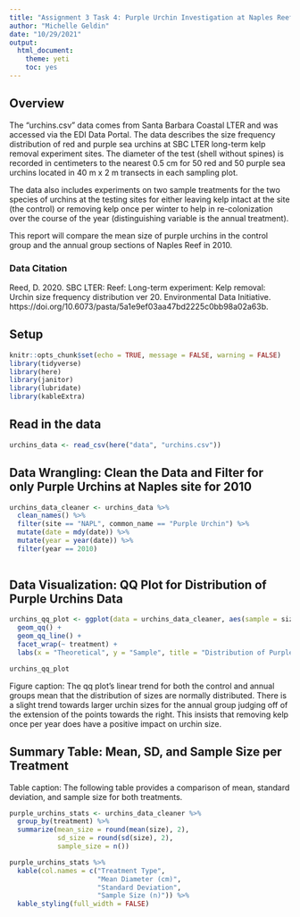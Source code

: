 ```yaml
---
title: "Assignment 3 Task 4: Purple Urchin Investigation at Naples Reef for 2010. Michelle Geldin"
author: "Michelle Geldin"
date: "10/29/2021"
output:
  html_document: 
    theme: yeti
    toc: yes
---
```

## Overview

The "urchins.csv" data comes from Santa Barbara Coastal LTER and was accessed via the EDI Data Portal. The data describes the size frequency distribution of red and purple sea urchins at SBC LTER long-term kelp removal experiment sites. The diameter of the test (shell without spines) is recorded in centimeters to the nearest 0.5 cm for 50 red and 50 purple sea urchins located in 40 m x 2 m transects in each sampling plot.

The data also includes experiments on two sample treatments for the two species of urchins at the testing sites for either leaving kelp intact at the site (the control) or removing kelp once per winter to help in re-colonization over the course of the year (distinguishing variable is the annual treatment).

This report will compare the mean size of purple urchins in the control group and the annual group sections of Naples Reef in 2010. 

### Data Citation

Reed, D. 2020. SBC LTER: Reef: Long-term experiment: Kelp removal: Urchin size frequency distribution ver 20. Environmental Data Initiative. https://doi.org/10.6073/pasta/5a1e9ef03aa47bd2225c0bb98a02a63b. 

## Setup

```r
knitr::opts_chunk$set(echo = TRUE, message = FALSE, warning = FALSE)
library(tidyverse)
library(here)
library(janitor)
library(lubridate)
library(kableExtra)
```

## Read in the data

```r
urchins_data <- read_csv(here("data", "urchins.csv"))
```

## Data Wrangling: Clean the Data and Filter for only Purple Urchins at Naples site for 2010

```r
urchins_data_cleaner <- urchins_data %>%
  clean_names() %>%
  filter(site == "NAPL", common_name == "Purple Urchin") %>%
  mutate(date = mdy(date)) %>%
  mutate(year = year(date)) %>%
  filter(year == 2010)
  
```

## Data Visualization: QQ Plot for Distribution of Purple Urchins Data

```r
urchins_qq_plot <- ggplot(data = urchins_data_cleaner, aes(sample = size)) +
  geom_qq() +
  geom_qq_line() +
  facet_wrap(~ treatment) +
  labs(x = "Theoretical", y = "Sample", title = "Distribution of Purple Urchins at Naples Site in 2010 Sperated per Treatment")

urchins_qq_plot
```

Figure caption: The qq plot's linear trend for both the control and annual groups mean that the distribution of sizes are normally distributed. There is a slight trend towards larger urchin sizes for the annual group judging off of the extension of the points towards the right. This insists that removing kelp once per year does have a positive impact on urchin size.

## Summary Table: Mean, SD, and Sample Size per Treatment

Table caption: The following table provides a comparison of mean, standard deviation, and sample size for both treatments.

```r
purple_urchins_stats <- urchins_data_cleaner %>%
  group_by(treatment) %>%
  summarize(mean_size = round(mean(size), 2),
            sd_size = round(sd(size), 2),
            sample_size = n())

purple_urchins_stats %>%
  kable(col.names = c("Treatment Type",
                      "Mean Diameter (cm)",
                      "Standard Deviation",
                      "Sample Size (n)")) %>%
  kable_styling(full_width = FALSE)
```

